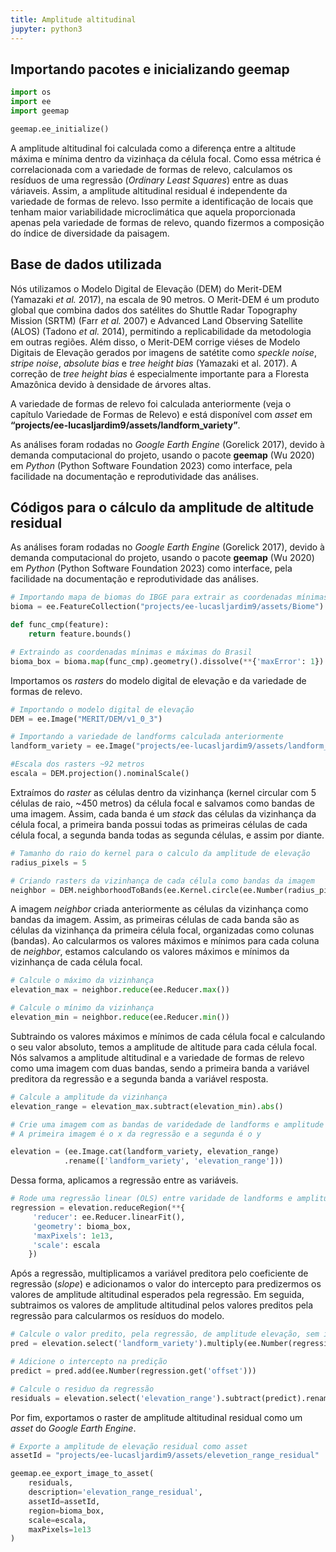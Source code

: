```yaml
---
title: Amplitude altitudinal
jupyter: python3
---
```




## Importando pacotes e inicializando geemap

```python
import os
import ee
import geemap
```

```python
geemap.ee_initialize()
```

A amplitude altitudinal foi calculada como a diferença entre a altitude máxima e mínima dentro da vizinhaça da célula focal. 
Como essa métrica é correlacionada com a variedade de formas de relevo, calculamos os resíduos de uma 
regressão (*Ordinary Least Squares*) entre as duas váriaveis. Assim, a amplitude altitudinal residual é independente da variedade de formas de relevo. Isso permite a identificação de locais que tenham maior variabilidade microclimática que aquela proporcionada apenas pela variedade de formas de relevo, quando fizermos a composição do índice de diversidade da paisagem.

## Base de dados utilizada

Nós utilizamos o Modelo Digital de Elevação (DEM) do Merit-DEM (Yamazaki *et al.* 2017), na escala de 90 metros. O Merit-DEM é um produto global que combina dados dos satélites do Shuttle Radar Topography Mission (SRTM) (Farr *et al.* 2007) e Advanced Land Observing Satellite (ALOS) (Tadono *et al.* 2014), permitindo a replicabilidade da metodologia em outras regiões. Além disso, o Merit-DEM corrige viéses de Modelo Digitais de Elevação gerados por imagens de satétite como *speckle noise*, *stripe noise*, *absolute bias* e *tree height bias* (Yamazaki et al. 2017). A correção de *tree height bias* é especialmente importante para a Floresta Amazônica devido à densidade de árvores altas. 

A variedade de formas de relevo foi calculada anteriormente (veja o capítulo Variedade de Formas de Relevo) e está disponível com *asset* em **"projects/ee-lucasljardim9/assets/landform_variety"**.   

As análises foram rodadas no *Google Earth Engine* (Gorelick 2017), devido à demanda computacional do projeto, usando o pacote **geemap** (Wu 2020) em *Python* (Python Software Foundation 2023) como interface, pela facilidade na documentação e reprodutividade das análises.

## Códigos para o cálculo da amplitude de altitude residual

As análises foram rodadas no *Google Earth Engine* (Gorelick 2017), devido à demanda computacional do projeto, usando o pacote **geemap** (Wu 2020) em *Python* (Python Software Foundation 2023) como interface, pela facilidade na documentação e reprodutividade das análises.

```python
# Importando mapa de biomas do IBGE para extrair as coordenadas mínimas e máximas do Brasil
bioma = ee.FeatureCollection("projects/ee-lucasljardim9/assets/Biome")

def func_cmp(feature):
    return feature.bounds() 

# Extraindo as coordenadas mínimas e máximas do Brasil
bioma_box = bioma.map(func_cmp).geometry().dissolve(**{'maxError': 1}).bounds()
```

Importamos os *rasters* do modelo digital de elevação e da variedade de formas de relevo.

```python
# Importando o modelo digital de elevação
DEM = ee.Image("MERIT/DEM/v1_0_3")

# Importando a variedade de landforms calculada anteriormente
landform_variety = ee.Image("projects/ee-lucasljardim9/assets/landform_variety")

#Escala dos rasters ~92 metros
escala = DEM.projection().nominalScale()
```

Extraímos do *raster* as células dentro da vizinhança (kernel circular com 5 células de raio, ~450 metros) da célula focal e salvamos como bandas de uma imagem. Assim, cada banda é um *stack* das células da vizinhança da célula focal, a primeira banda possui todas as primeiras células de cada célula focal, a segunda banda todas as segunda células, e assim por diante. 

```python
# Tamanho do raio do kernel para o calculo da amplitude de elevação
radius_pixels = 5

# Criando rasters da vizinhança de cada célula como bandas da imagem
neighbor = DEM.neighborhoodToBands(ee.Kernel.circle(ee.Number(radius_pixels)))
```

A imagem *neighbor* criada anteriormente as células da vizinhança como bandas da imagem. Assim, as primeiras células de cada banda são as células da vizinhança da primeira célula focal, organizadas como colunas (bandas). Ao calcularmos os valores máximos e mínimos para cada coluna de *neighbor*, estamos calculando os valores máximos e mínimos da vizinhança de cada célula focal. 

<!---

A primeira frase acima está estranha. Revisar.

-->

```python
# Calcule o máximo da vizinhança
elevation_max = neighbor.reduce(ee.Reducer.max())

# Calcule o mínimo da vizinhança
elevation_min = neighbor.reduce(ee.Reducer.min())
```

Subtraindo os valores máximos e mínimos de cada célula focal e calculando o seu valor absoluto, temos a amplitude de altitude para cada célula focal. Nós salvamos a amplitude altitudinal e a variedade de formas de relevo como uma imagem com duas bandas, sendo a primeira banda a variável preditora da regressão e a segunda banda a variável resposta.

```python
# Calcule a amplitude da vizinhança
elevation_range = elevation_max.subtract(elevation_min).abs()

# Crie uma imagem com as bandas de varidedade de landforms e amplitude de elevação 
# A primeira imagem é o x da regressão e a segunda é o y

elevation = (ee.Image.cat(landform_variety, elevation_range)
            .rename(['landform_variety', 'elevation_range']))
```

Dessa forma, aplicamos a regressão entre as variáveis.

```python
# Rode uma regressão linear (OLS) entre varidade de landforms e amplitude de elevação
regression = elevation.reduceRegion(**{
     'reducer': ee.Reducer.linearFit(),
     'geometry': bioma_box,
     'maxPixels': 1e13,
     'scale': escala
    })
```

Após a regressão, multiplicamos a variável preditora pelo coeficiente de regressão (*slope*) e adicionamos o valor do intercepto para predizermos os valores de amplitude altitudinal esperados pela regressão. Em seguida, subtraimos os valores de amplitude altitudinal pelos valores preditos pela regressão para calcularmos os resíduos do modelo.

```python
# Calcule o valor predito, pela regressão, de amplitude elevação, sem intercepto 
pred = elevation.select('landform_variety').multiply(ee.Number(regression.get('scale')))

# Adicione o intercepto na predição
predict = pred.add(ee.Number(regression.get('offset')))

# Calcule o residuo da regressão
residuals = elevation.select('elevation_range').subtract(predict).rename(['residuals'])
```

Por fim, exportamos o raster de amplitude altitudinal residual como um *asset* do *Google Earth Engine*.

```python
# Exporte a amplitude de elevação residual como asset
assetId = "projects/ee-lucasljardim9/assets/elevetion_range_residual"

geemap.ee_export_image_to_asset(
    residuals, 
    description='elevation_range_residual', 
    assetId=assetId, 
    region=bioma_box, 
    scale=escala, 
    maxPixels=1e13
)
```


